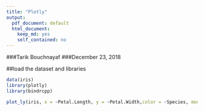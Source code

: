 ---
title: "Plotly"
output:
  pdf_document: default
  html_document:
    keep_md: yes
    self_contained: no
---
###Tarik Bouchnayaf
###December 23, 2018

##load the dataset and libraries
```{r}
data(iris)
library(plotly)
library(bindrcpp)

plot_ly(iris, x = ~Petal.Length, y = ~Petal.Width,color = ~Species, mode = "markers")
```
